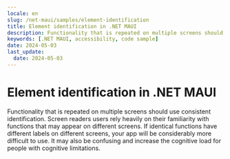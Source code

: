 ```yaml
---
locale: en
slug: /net-maui/samples/element-identification
title: Element identification in .NET MAUI
description: Functionality that is repeated on multiple screens should use consistent identification.
keywords: [.NET MAUI, accessibility, code sample]
date: 2024-05-03
last_update:
  date: 2024-05-03
---
```


# Element identification in .NET MAUI

Functionality that is repeated on multiple screens should use consistent identification. Screen readers users rely heavily on their familiarity with functions that may appear on different screens. If identical functions have different labels on different screens, your app will be considerably more difficult to use. It may also be confusing and increase the cognitive load for people with cognitive limitations.

<CodeSample id="element-identification" platform="net-maui" locale="en"/>
